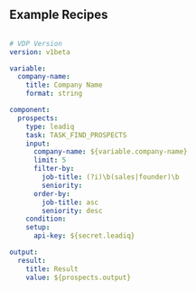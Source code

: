## Example Recipes


```yaml

# VDP Version
version: v1beta

variable:
  company-name:
    title: Company Name
    format: string

component:
  prospects:
    type: leadiq
    task: TASK_FIND_PROSPECTS
    input:
      company-name: ${variable.company-name}
      limit: 5
      filter-by:
        job-title: (?i)\b(sales|founder)\b
        seniority:
      order-by:
        job-title: asc
        seniority: desc
    condition:
    setup:
      api-key: ${secret.leadiq}

output:
  result:
    title: Result
    value: ${prospects.output}

```

